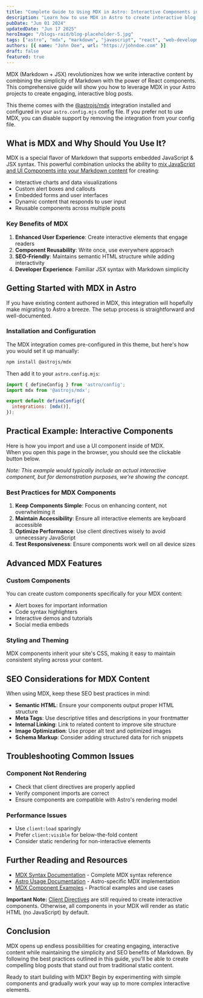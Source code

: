 ```yaml
---
title: "Complete Guide to Using MDX in Astro: Interactive Components in Markdown"
description: "Learn how to use MDX in Astro to create interactive blog posts with embedded JavaScript components, UI elements, and dynamic content. Step-by-step tutorial with examples."
pubDate: "Jun 01 2024"
updatedDate: "Jun 17 2025"
heroImage: "/blogs-raid/blog-placeholder-5.jpg"
tags: ["astro", "mdx", "markdown", "javascript", "react", "web-development", "blogging", "tutorial"]
authors: [{ name: "John Doe", url: "https://johndoe.com" }]
draft: false
featured: true
---
```


MDX (Markdown + JSX) revolutionizes how we write interactive content by combining the simplicity of Markdown with the power of React components. This comprehensive guide will show you how to leverage MDX in your Astro projects to create engaging, interactive blog posts.

This theme comes with the [@astrojs/mdx](https://docs.astro.build/en/guides/integrations-guide/mdx/) integration installed and configured in your `astro.config.mjs` config file. If you prefer not to use MDX, you can disable support by removing the integration from your config file.

## What is MDX and Why Should You Use It?

MDX is a special flavor of Markdown that supports embedded JavaScript & JSX syntax. This powerful combination unlocks the ability to [mix JavaScript and UI Components into your Markdown content](https://docs.astro.build/en/guides/markdown-content/#mdx-features) for creating:

- Interactive charts and data visualizations
- Custom alert boxes and callouts  
- Embedded forms and user interfaces
- Dynamic content that responds to user input
- Reusable components across multiple posts

### Key Benefits of MDX

1. **Enhanced User Experience**: Create interactive elements that engage readers
2. **Component Reusability**: Write once, use everywhere approach
3. **SEO-Friendly**: Maintains semantic HTML structure while adding interactivity
4. **Developer Experience**: Familiar JSX syntax with Markdown simplicity

## Getting Started with MDX in Astro

If you have existing content authored in MDX, this integration will hopefully make migrating to Astro a breeze. The setup process is straightforward and well-documented.

### Installation and Configuration

The MDX integration comes pre-configured in this theme, but here's how you would set it up manually:

```bash
npm install @astrojs/mdx
```

Then add it to your `astro.config.mjs`:

```javascript
import { defineConfig } from 'astro/config';
import mdx from '@astrojs/mdx';

export default defineConfig({
  integrations: [mdx()],
});
```

## Practical Example: Interactive Components

Here is how you import and use a UI component inside of MDX.  
When you open this page in the browser, you should see the clickable button below.

*Note: This example would typically include an actual interactive component, but for demonstration purposes, we're showing the concept.*

### Best Practices for MDX Components

1. **Keep Components Simple**: Focus on enhancing content, not overwhelming it
2. **Maintain Accessibility**: Ensure all interactive elements are keyboard accessible
3. **Optimize Performance**: Use client directives wisely to avoid unnecessary JavaScript
4. **Test Responsiveness**: Ensure components work well on all device sizes

## Advanced MDX Features

### Custom Components

You can create custom components specifically for your MDX content:

- Alert boxes for important information
- Code syntax highlighters
- Interactive demos and tutorials
- Social media embeds

### Styling and Theming

MDX components inherit your site's CSS, making it easy to maintain consistent styling across your content.

## SEO Considerations for MDX Content

When using MDX, keep these SEO best practices in mind:

- **Semantic HTML**: Ensure your components output proper HTML structure
- **Meta Tags**: Use descriptive titles and descriptions in your frontmatter
- **Internal Linking**: Link to related content to improve site structure
- **Image Optimization**: Use proper alt text and optimized images
- **Schema Markup**: Consider adding structured data for rich snippets

## Troubleshooting Common Issues

### Component Not Rendering
- Check that client directives are properly applied
- Verify component imports are correct
- Ensure components are compatible with Astro's rendering model

### Performance Issues
- Use `client:load` sparingly
- Prefer `client:visible` for below-the-fold content
- Consider static rendering for non-interactive elements

## Further Reading and Resources

- [MDX Syntax Documentation](https://mdxjs.com/docs/what-is-mdx) - Complete MDX syntax reference
- [Astro Usage Documentation](https://docs.astro.build/en/guides/markdown-content/#markdown-and-mdx-pages) - Astro-specific MDX implementation
- [MDX Component Examples](https://mdxjs.com/docs/getting-started/) - Practical examples and use cases

**Important Note:** [Client Directives](https://docs.astro.build/en/reference/directives-reference/#client-directives) are still required to create interactive components. Otherwise, all components in your MDX will render as static HTML (no JavaScript) by default.

## Conclusion

MDX opens up endless possibilities for creating engaging, interactive content while maintaining the simplicity and SEO benefits of Markdown. By following the best practices outlined in this guide, you'll be able to create compelling blog posts that stand out from traditional static content.

Ready to start building with MDX? Begin by experimenting with simple components and gradually work your way up to more complex interactive elements.
